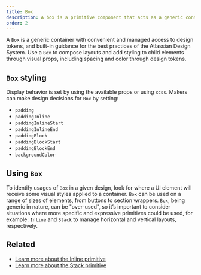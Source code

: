 ```yaml
---
title: Box
description: A box is a primitive component that acts as a generic container, and provides managed access to design tokens.
order: 2
---
```


A `Box` is a generic container with convenient and managed access to design tokens, and built-in guidance for the best practices of the Atlassian Design System.
Use a `Box` to compose layouts and add styling to child elements through visual props, including spacing and color through design tokens.

## `Box` styling
Display behavior is set by using the available props or using `xcss`. Makers can make design decisions for `Box` by setting:

- `padding`
- `paddingInline`
- `paddingInlineStart`
- `paddingInlineEnd`
- `paddingBlock`
- `paddingBlockStart`
- `paddingBlockEnd`
- `backgroundColor`

## Using `Box`
To identify usages of `Box` in a given design, look for where a UI element will receive some visual styles applied to a container. `Box` can be used on a range of sizes of elements, from buttons to section wrappers.
`Box`, being generic in nature, can be "over-used", so it’s important to consider situations where more specific and expressive primitives could be used, for example: `Inline` and `Stack` to manage horizontal and vertical layouts, respectively.

## Related
- [Learn more about the Inline primitive](/components/primitives/inline/usage)
- [Learn more about the Stack primitive](/components/primitives/stack/usage)
